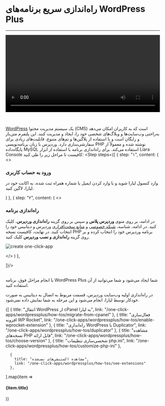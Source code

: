

<Layout>

# راه‌اندازی سریع برنامه‌های WordPress Plus
<hr className="mb-2" />

  <video
  src="https://files.liara.ir/liara/wordpress/wordpress-plus.mp4"
  controls="controls"
  className="block w-full"
  width="100%"
  />
  
  <br />
  <div className="h-2" />

<a href="https://wordpress.org/download/" className="blue-link">WordPress</a> یک سیستم مدیریت محتوا (CMS) است که به کاربران امکان می‌دهد به‌راحتی وب‌سایت‌ها و وبلاگ‌های شخصی خود را، ایجاد و مدیریت کنند. این پلتفرم متن‌باز و رایگان است و با استفاده از پلاگین‌ها و تم‌های متنوع، قابلیت‌های زیادی برای سفارشی‌سازی دارد. وردپرس با زبان برنامه‌نویسی PHP نوشته شده و معمولاً از پایگاه‌داده MySQL استفاده می‌کند.
برای راه‌اندازی برنامه با استفاده از ابزار <Link className="blue-link" href="../../../references/liara-console/about">Liara Console</Link> کافیست تا مراحل زیر را طی کنید:
<Step  steps={[
{
step: "۱",
content: (
<>
<h3>ورود به حساب کاربری</h3>   
<p>وارد <Link className="blue-link" href="https://console.liara.ir">کنسول لیارا</Link> شوید و با وارد کردن ایمیل یا شماره همراه ثبت شده، به اکانت خود در لیارا، لاگین کنید.</p>
</>
)
},
{
step: "۲",
content: (
<>
<h3>راه‌اندازی برنامه</h3>
<p>
    در ادامه، بر روی منوی <b>وردپرس پلاس</b> و سپس بر روی گزینه <b>راه‌اندازی وردپرس</b>، کلیک کنید. در ادامه، شناسه، <a href="/paas/details/private-network" className="blue-link">شبکه خصوصی</a> و <a href="/paas/details/plans/hardware-plans" className="blue-link">منابع سخت‌افزاری</a> وردپرس و دیتابیس خود را انتخاب کنید.  
    در نهایت، کافیست نسخه PHP برنامه وردپرس خود را انتخاب کرده و بر روی گزینه <b>راه‌اندازی و نصب وردپرس</b> کلیک کنید.
</p>
<div className="h-4" />
<img src="https://files.liara.ir/liara/docs/setup-wordpressplus-app-using-console.gif" alt="create one-click-app" />
<div className="h-2" />




</>
)
},

]}/>


<br/>   
با انجام مراحل فوق، برنامه WordPress Plus شما ایجاد می‌شود و شما می‌توانید از آن استفاده کنید.
<div className="h-1" />

<Alert variant="info">

<p>
در راه‌اندازی اولیه وب‌سایت وردپرس، قسمت مربوط به اتصال به دیتابیس به صورت خودکار توسط لیارا، انجام می‌شود و این مرحله به شما نمایش داده نمی‌شود.
</p>
</Alert>

<Section id="see-also" title="همچنین بخوانید:" />

<div className='h-2' />
<div className="grid grid-cols-2 gap-4">
            {[
      {
        title: "انتقال WordPress از cPanel به لیارا",
        link: "/one-click-apps/wordpressplus/how-tos/migrate-from-cpanel"
      },
      {
        title: "فعال‌سازی افزونه WP Rocket",
        link: "/one-click-apps/wordpressplus/how-tos/enable-wprocket-extension"
      },
      {
        title: "راه‌اندازی WordPress با Duplicator",
        link: "/one-click-apps/wordpressplus/how-tos/duplicator"
      },
      {
        title: "مشاهده نسخه‌های PHP قابل ارائه",
        link: "/one-click-apps/wordpressplus/how-tos/choose-version"
      },
      {
        title: "شخصی‌سازی تنظیمات php.ini",
        link: "/one-click-apps/wordpressplus/how-tos/customize-php-ini"
      },
  
      {
        title: "مشاهده اکستنشن‌های نصب‌شده",
        link: "/one-click-apps/wordpressplus/how-tos/see-extensions"
      },
  ].map(item =>
    <Link href={item.link}>
    <Card className="flex cursor-pointer w-full items-center justify-between">
        <div className="flex items-center gap-3">
        <h4>
            {item.title}
        </h4>
        </div>
        <GoArrowLeft className="ml-1" />
    </Card>
    </Link>
            )}
</div>


</Layout>
